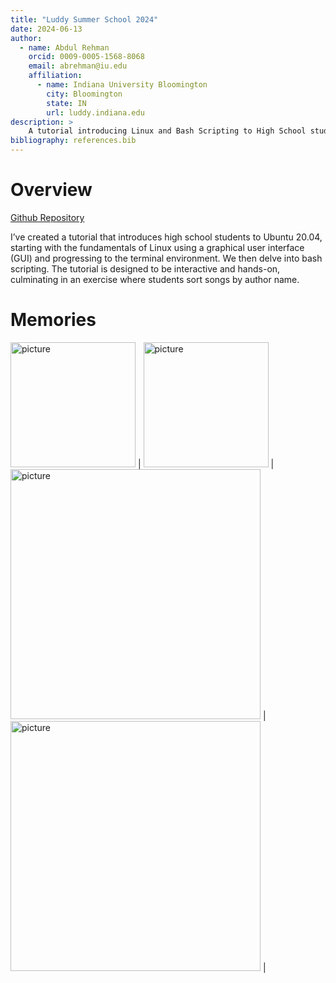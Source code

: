 ```yaml
---
title: "Luddy Summer School 2024"
date: 2024-06-13
author:
  - name: Abdul Rehman 
    orcid: 0009-0005-1568-8068 
    email: abrehman@iu.edu 
    affiliation:
      - name: Indiana University Bloomington 
        city: Bloomington 
        state: IN 
        url: luddy.indiana.edu 
description: >
    A tutorial introducing Linux and Bash Scripting to High School students. 
bibliography: references.bib
---
```


# Overview 

[Github Repository](https://github.com/abrehman94/Linux-Scripting-Tutorial)

I've created a tutorial that introduces high school students to Ubuntu 20.04, 
starting with the fundamentals of Linux using a graphical user interface (GUI) 
and progressing to the terminal environment. 
We then delve into bash scripting. 
The tutorial is designed to be interactive and hands-on, 
culminating in an exercise where students sort songs by author name.

# Memories 

| <img width="200" alt="picture" src="./artifacts/p1.jpg"> | <img width="200" alt="picture" src="./artifacts/p4.jpg"> |
| <img width="400" alt="picture" src="./artifacts/p3.jpg"> | 
| <img width="400" alt="picture" src="./artifacts/p2.jpg"> |



